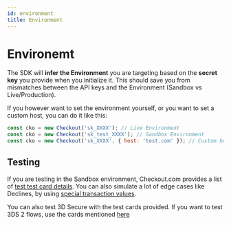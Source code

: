 ```yaml
---
id: environment
title: Environment
---
```


# Environemt

The SDK will **infer the Environment** you are targeting based on the **secret key** you provide when you initialize it. This should save you from mismatches between the API keys and the Environment (Sandbox vs Live/Production).

If you however want to set the environment yourself, or you want to set a custom host, you can do it like this:

```js
const cko = new Checkout('sk_XXXX'); // Live Environment
const cko = new Checkout('sk_test_XXXX'); // Sandbox Environment
const cko = new Checkout('sk_XXXX', { host: 'test.com' }); // Custom host
```

## Testing

If you are testing in the Sandbox environment, Checkout.com provides a list of [test test card details](https://docs.checkout.com/docs/testing#section-test-card-numbers). You can also simulate a lot of edge cases like Declines, by using [special transaction values](https://docs.checkout.com/docs/testing#section-response-codes).

<Information type="warning">
    You can also test 3D Secure with the test cards provided. If you want to test 3DS 2 flows, use the cards mentioned <a href="https://docs.checkout.com/docs/testing#section-3-ds-test-cards">here</a>
</Information>
